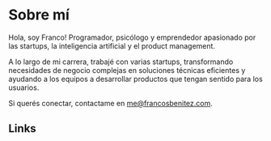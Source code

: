 # Sobre mí

Hola, soy Franco! Programador, psicólogo y emprendedor apasionado por las startups, la inteligencia artificial y el product management.

A lo largo de mi carrera, trabajé con varias startups, transformando necesidades de negocio complejas en soluciones técnicas eficientes y ayudando a los equipos a desarrollar productos que tengan sentido para los usuarios.

Si querés conectar, contactame en me@francosbenitez.com.

## Links
